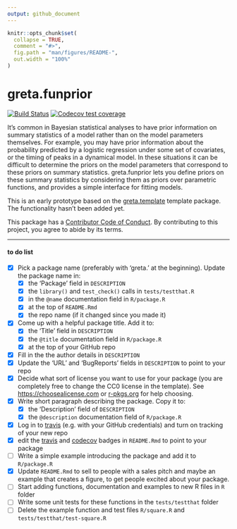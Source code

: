 ```yaml
---
output: github_document
---
```


<!-- README.md is generated from README.Rmd. Please edit that file -->

```r
knitr::opts_chunk$set(
  collapse = TRUE,
  comment = "#>",
  fig.path = "man/figures/README-",
  out.width = "100%"
)
```
# greta.funprior

<!-- badges: start -->
<!-- once you've signed into travis and set it to wath your new repository, you can edit the following badges to point to your repo -->
[![Build Status](https://travis-ci.org/goldingn/greta.funprior.svg?branch=master)](https://travis-ci.org/<user>/<repo>)
[![Codecov test coverage](https://codecov.io/gh/goldingn/greta.funprior/branch/master/graph/badge.svg)](https://codecov.io/gh/goldingn/greta.funprior?branch=master)
<!-- badges: end -->


It's common in Bayesian statistical analyses to have prior information on summary statistics of a model rather than on the model parameters themselves.
For example, you may have prior information about the probability predicted by a logistic regression under some set of covariates, or the timing of peaks in a
dynamical model.
In these situations it can be difficult to determine the priors on the model parameters that correspond to these priors on summary statistics.
greta.funprior lets you define priors on these summary statistics by considering them as priors over parametric functions, and provides a simple interface for fitting models.

This is an early prototype based on the [greta.template](https://github.com/greta-dev/greta.template) template package.
The functionality hasn't been added yet.

This package has a [Contributor Code of Conduct](CODE_OF_CONDUCT.md). By contributing to this project, you agree to abide by its terms.

---

#### to do list

 - [x] Pick a package name (preferably with 'greta.' at the beginning). Update the package name in:
    - [x] the 'Package' field in  `DESCRIPTION`
    - [x] the `library()` and `test_check()` calls in `tests/testthat.R`
    - [x] in the `@name` documentation field in `R/package.R`
    - [x] at the top of `README.Rmd`
    - [x] the repo name (if it changed since you made it)
 - [x] Come up with a helpful package title. Add it to:
    - [x] the 'Title' field in `DESCRIPTION`
    - [x] the `@title` documentation field in `R/package.R`
    - [x] at the top of your GitHub repo 
 - [x] Fill in the the author details in `DESCRIPTION`
 - [x] Update the 'URL' and 'BugReports' fields in `DESCRIPTION` to point to your repo
 - [x] Decide what sort of license you want to use for your package (you are completely free to change the CC0 license in the template). See [https://choosealicense.com]() or  [r-pkgs.org](https://r-pkgs.org/description.html#license) for help choosing.
 - [x] Write short paragraph describing the package. Copy it to:
    - [x] the 'Description' field of `DESCRIPTION`
    - [x] the `@description` documentation field of `R/package.R` 
 - [x] Log in to [travis](https://travis-ci.org) (e.g. with your GitHub credentials) and turn on tracking of your new repo
 - [x] edit the [travis](https://travis-ci.org) and [codecov](https://codecov.io) badges in `README.Rmd` to point to your package
 - [ ] Write a simple example introducing the package and add it to `R/package.R`
 - [x] Update `README.Rmd` to sell to people with a sales pitch and maybe an example that creates a figure, to get people excited about your package.
 - [ ] Start adding functions, documentation and examples to new R files in `R` folder
 - [ ] Write some unit tests for these functions in the `tests/testthat` folder
 - [ ] Delete the example function and test files `R/square.R` and `tests/testthat/test-square.R` 
 